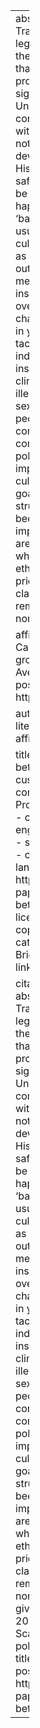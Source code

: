 ---
abstract: >
    Recent scandals at Medway Secure Training Centre have exposed weaknesses in the legal protections available to children in custody in the youth justice system. This is despite the fact that since the late 1990s, safeguarding and child protection in places of child custody have been significantly reformed and expanded in scope. Under new regimes of safeguarding, policy compliance has sometimes become the priority, with the effectiveness of properly-applied policy not being questioned. In this context, new and developing risks of abuse have gone unrecognised. Historical research helps us to see how past safeguards, which had previously been assumed to be effective, had in fact broken down. This usually happened not only as the result of misconduct by ‘bad apples’. Instead, the actions of ‘bad apples’ usually occurred within unhealthy institutional cultures in which staff used abusive methods such as bullying and violence to secure legitimate outcomes such as the maintenance of order. Such methods were often resorted to at times of institutional pressure, for example during periods of overcrowding or budgetary constraint. Those charged with managing and monitoring conditions in youth custody often gave such methods their tacit endorsement, evaluating them not in terms of individual children’s welfare, but in terms of institutional priorities. In such morally compromised climates, ‘bad apples’ were able to pursue wholly illegitimate and indefensible ends – such as the sexual abuse and exploitation of children and young people – with impunity. Understanding the cultural contexts of past abuse highlights the dangers of complacency regarding today’s safeguarding policies. Despite the more proactive safeguards implemented since 2000, unhealthy occupational cultures – featuring confusion over institutional goals, low staff morale, hierarchical management structures, and institutional isolation – have not been eliminated from the secure estate. The implication is that custodial institutions for children are inherently risky environments, particularly where they are not explicitly organised around an ethos of care, or where wider organisational priorities (such as the need for cost efficiencies) clash with that ethos. Youth custody therefore must remain a minimal last resort, used where there is no non-custodial alternative.

affiliations:
  - id: cam
    name: University of Cambridge
    department: Institute of Criminology
    group: Prison Research Centre
    address: Sidgwick Avenue
    city: Cambridge
    region: Cambridgeshire
    postal-code: CB3 9DA
    country: United Kingdom
    url: https://www.prc.crim.cam.ac.uk/

author:
  - id: bj
    name:
      given: Ben
      family: Jarman
      literal: Ben Jarman
    orcid: 0000-0003-3527-5437
    affiliation:
    - ref: cam

title: Scandal and reform, 1960-2016
subtitle: Can better policies guarantee child welfare in secure custody?
funding: This work was based on research commissioned and funded by HM Prison and Probation Service, reference RG 92270.
keywords:
  - child abuse
  - child sexual abuse
  - prisons
  - england and wales
  - youth justice
  - youth custody
  - secure estate for children
  - 20th century history
  - criminology
  - penology
  - historical criminology
lang: en-GB
date: 2018-10-18
url: https://www.historyandpolicy.org/policy-papers/papers/scandal-and-reform-1960-2016-better-policies-child-welfare-secure-custody
license: All rights reserved
strip-comments: true
copyright: © Ben Jarman, 2018
toc: false
categories:
  - briefing paper
  - blog post
description: Briefing paper for the *History & Policy* blog
format-links: false
draft: false

citation:
  id: jarmanScandalReform196020162018
  abstract: >-
    Recent scandals at Medway Secure Training Centre have exposed weaknesses in the legal protections available to children in custody in the youth justice system. This is despite the fact that since the late 1990s, safeguarding and child protection in places of child custody have been significantly reformed and expanded in scope. Under new regimes of safeguarding, policy compliance has sometimes become the priority, with the effectiveness of properly-applied policy not being questioned. In this context, new and developing risks of abuse have gone unrecognised. Historical research helps us to see how past safeguards, which had previously been assumed to be effective, had in fact broken down. This usually happened not only as the result of misconduct by ‘bad apples’. Instead, the actions of ‘bad apples’ usually occurred within unhealthy institutional cultures in which staff used abusive methods such as bullying and violence to secure legitimate outcomes such as the maintenance of order. Such methods were often resorted to at times of institutional pressure, for example during periods of overcrowding or budgetary constraint. Those charged with managing and monitoring conditions in youth custody often gave such methods their tacit endorsement, evaluating them not in terms of individual children’s welfare, but in terms of institutional priorities. In such morally compromised climates, ‘bad apples’ were able to pursue wholly illegitimate and indefensible ends – such as the sexual abuse and exploitation of children and young people – with impunity. Understanding the cultural contexts of past abuse highlights the dangers of complacency regarding today’s safeguarding policies. Despite the more proactive safeguards implemented since 2000, unhealthy occupational cultures – featuring confusion over institutional goals, low staff morale, hierarchical management structures, and institutional isolation – have not been eliminated from the secure estate. The implication is that custodial institutions for children are inherently risky environments, particularly where they are not explicitly organised around an ethos of care, or where wider organisational priorities (such as the need for cost efficiencies) clash with that ethos. Youth custody therefore must remain a minimal last resort, used where there is no non-custodial alternative.
  author:
    - family: Jarman
      given: Ben
  container-title: History & Policy
  issued: 2018-10-18
  license: All rights reserved
  title: >
    Scandal and reform, 1960-2016: can better policies guarantee child welfare in secure custody?
  title-short: Scandal and reform, 1960-2016
  type: post-weblog
  URL:  https://www.historyandpolicy.org/index.php/policy-papers/papers/scandal-and-reform-1960-2016-better-policies-child-welfare-secure-custody
---